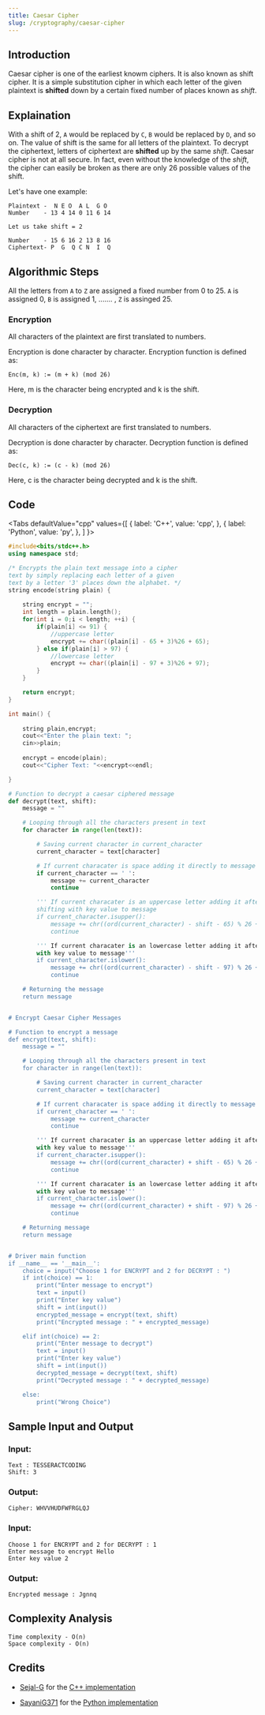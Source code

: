 ```yaml
---
title: Caesar Cipher
slug: /cryptography/caesar-cipher
---
```


## Introduction

Caesar cipher is one of the earliest knowm ciphers. It is also known as shift cipher. It is a simple substitution cipher in which each letter of the given plaintext is **shifted** down by a certain fixed number of places known as _shift_.

## Explaination

With a shift of 2, `A` would be replaced by `C`, `B` would be replaced by `D`, and so on. The value of shift is the same for all letters of the plaintext. To decrypt the ciphertext, letters of ciphertext are **shifted** up by the same _shift_. Caesar cipher is not at all secure. In fact, even without the knowledge of the _shift_, the cipher can easily be broken as there are only 26 possible values of the shift.

Let's have one example:

```
Plaintext -  N E O  A L  G O
Number    - 13 4 14 0 11 6 14

Let us take shift = 2

Number    - 15 6 16 2 13 8 16
Ciphertext- P  G  Q C N  I  Q
```

## Algorithmic Steps

All the letters from `A` to `Z` are assigned a fixed number from 0 to 25. `A` is assigned 0, `B` is assigned 1, ....... , `Z` is assinged 25.

### Encryption

All characters of the plaintext are first translated to numbers.

Encryption is done character by character. Encryption function is defined as:

``Enc(m, k) := (m + k) (mod 26)``

Here, m is the character being encrypted and k is the shift.

### Decryption

All characters of the ciphertext are first translated to numbers.

Decryption is done character by character. Decryption function is defined as:

``Dec(c, k) := (c - k) (mod 26)``

Here, c is the character being decrypted and k is the shift.

## Code


<Tabs
  defaultValue="cpp"
  values={[
    { label: 'C++', value: 'cpp', },
    { label: 'Python', value: 'py', },
  ]
}>

<TabItem value="cpp">

```cpp
#include<bits/stdc++.h>
using namespace std;

/* Encrypts the plain text message into a cipher 
text by simply replacing each letter of a given 
text by a letter '3' places down the alphabet. */
string encode(string plain) {
	
	string encrypt = "";
	int length = plain.length();
	for(int i = 0;i < length; ++i) {
		if(plain[i] <= 91) {
			//uppercase letter
			encrypt += char((plain[i] - 65 + 3)%26 + 65);
		} else if(plain[i] > 97) {
			//lowercase letter
			encrypt += char((plain[i] - 97 + 3)%26 + 97);
		}
	}

	return encrypt;
}

int main() {
	
	string plain,encrypt;
	cout<<"Enter the plain text: ";
	cin>>plain;
	
	encrypt = encode(plain);
	cout<<"Cipher Text: "<<encrypt<<endl;

}
```

</TabItem>
<TabItem value="py">

```python
# Function to decrypt a caesar ciphered message
def decrypt(text, shift):
    message = ""

    # Looping through all the characters present in text
    for character in range(len(text)):

        # Saving current character in current_character
        current_character = text[character]

        # If current characater is space adding it directly to message
        if current_character == ' ':
            message += current_character
            continue

        ''' If current characater is an uppercase letter adding it after
	    shifting with key value to message
        if current_character.isupper():
            message += chr((ord(current_character) - shift - 65) % 26 + 65)
            continue

        ''' If current characater is an lowercase letter adding it after shifting
	    with key value to message'''
        if current_character.islower():
            message += chr((ord(current_character) - shift - 97) % 26 + 97)
            continue

    # Returning the message
    return message


# Encrypt Caesar Cipher Messages

# Function to encrypt a message
def encrypt(text, shift):
    message = ""

    # Looping through all the characters present in text
    for character in range(len(text)):

        # Saving current character in current_character
        current_character = text[character]

        # If current characater is space adding it directly to message
        if current_character == ' ':
            message += current_character
            continue

        ''' If current characater is an uppercase letter adding it after shifting
	    with key value to message'''
        if current_character.isupper():
            message += chr((ord(current_character) + shift - 65) % 26 + 65)
            continue

        ''' If current characater is an lowercase letter adding it after shifting
	    with key value to message'''
        if current_character.islower():
            message += chr((ord(current_character) + shift - 97) % 26 + 97)
            continue

    # Returning message
    return message


# Driver main function
if __name__ == '__main__':
    choice = input("Choose 1 for ENCRYPT and 2 for DECRYPT : ")
    if int(choice) == 1:
        print("Enter message to encrypt")
        text = input()
        print("Enter key value")
        shift = int(input())
        encrypted_message = encrypt(text, shift)
        print("Encrypted message : " + encrypted_message)

    elif int(choice) == 2:
        print("Enter message to decrypt")
        text = input()
        print("Enter key value")
        shift = int(input())
        decrypted_message = decrypt(text, shift)
        print("Decrypted message : " + decrypted_message)

    else:
        print("Wrong Choice")
```

</TabItem>
</Tabs>

## Sample Input and Output

### Input:

```
Text : TESSERACTCODING
Shift: 3
```

### Output:

```
Cipher: WHVVHUDFWFRGLQJ
```

### Input:

```
Choose 1 for ENCRYPT and 2 for DECRYPT : 1
Enter message to encrypt Hello
Enter key value 2
```

### Output:

```
Encrypted message : Jgnnq
```

## Complexity Analysis

```
Time complexity - O(n)
Space complexity - O(n)
```

## Credits

   - [Sejal-G](https://github.com/Sejal-G) for the [C++ implementation](https://github.com/TesseractCoding/NeoAlgo/blob/master/C-Plus-Plus/cryptography/Caeser_Cipher.cpp)

   - [SayaniG371](https://github.com/SayaniG371) for the [Python implementation](https://github.com/TesseractCoding/NeoAlgo/blob/master/Python/cryptography/Caesar_Cipher.py)
